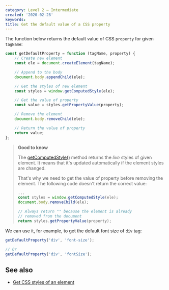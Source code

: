 ```yaml
---
category: Level 2 — Intermediate
created: '2020-02-28'
keywords:
title: Get the default value of a CSS property
---
```


The function below returns the default value of CSS `property` for given `tagName`:

```js
const getDefaultProperty = function (tagName, property) {
    // Create new element
    const ele = document.createElement(tagName);

    // Append to the body
    document.body.appendChild(ele);

    // Get the styles of new element
    const styles = window.getComputedStyle(ele);

    // Get the value of property
    const value = styles.getPropertyValue(property);

    // Remove the element
    document.body.removeChild(ele);

    // Return the value of property
    return value;
};
```

> **Good to know**
>
> The [getComputedStyle()](https://developer.mozilla.org/en-US/docs/Web/API/Window/getComputedStyle) method returns the _live_ styles of given element. It means that it's updated automatically if the element styles are changed.
>
> That's why we need to get the value of property before removing the element. The following code doesn't return the correct value:
>
> ```js
> ...
> const styles = window.getComputedStyle(ele);
> document.body.removeChild(ele);
>
> // Always return "" because the element is already
> // removed from the document
> return styles.getPropertyValue(property);
> ```

We can use it, for example, to get the default font size of `div` tag:

```js
getDefaultProperty('div', 'font-size');

// Or
getDefaultProperty('div', 'fontSize');
```

## See also

-   [Get CSS styles of an element](https://phuoc.ng/collection/html-dom/get-css-styles-of-an-element/)
